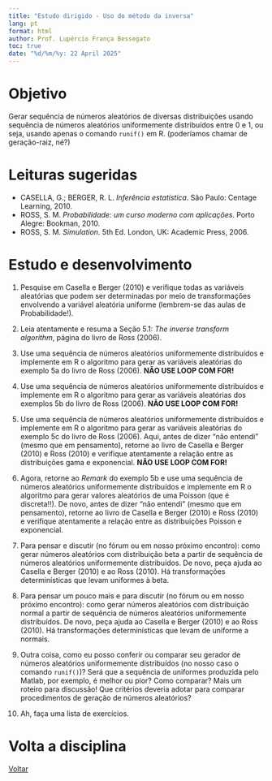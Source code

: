 ```yaml
---
title: "Estudo dirigido - Uso do método da inversa"
lang: pt
format: html
author: Prof. Lupércio França Bessegato
toc: true
date: "%d/%m/%y: 22 April 2025"
---
```


# Objetivo

Gerar sequência de números aleatórios de diversas distribuições usando sequência de números aleatórios uniformemente distribuídos entre 0 e 1, ou seja, usando apenas o comando `runif()` em R. (poderíamos chamar de geração-raiz, né?)

# Leituras sugeridas

-   CASELLA, G.; BERGER, R. L. *Inferência estatística*. São Paulo: Centage Learning, 2010.
-   ROSS, S. M. *Probabilidade: um curso moderno com aplicações*. Porto Alegre: Bookman, 2010.
-   ROSS, S. M. *Simulation*. 5th Ed. London, UK: Academic Press, 2006.

# Estudo e desenvolvimento

1.  Pesquise em Casella e Berger (2010) e verifique todas as variáveis aleatórias que podem ser determinadas por meio de transformações envolvendo a variável aleatória uniforme (lembrem-se das aulas de Probabilidade!).

2.  Leia atentamente e resuma a Seção 5.1: *The inverse transform algorithm*, página do livro de Ross (2006).

3.  Use uma sequência de números aleatórios uniformemente distribuídos e implemente em R o algoritmo para gerar as variáveis aleatórias do exemplo 5a do livro de Ross (2006). **NÃO USE LOOP COM FOR!**

4.  Use uma sequência de números aleatórios uniformemente distribuídos e implemente em R o algoritmo para gerar as variáveis aleatórias dos exemplos 5b do livro de Ross (2006). **NÃO USE LOOP COM FOR!**

5.  Use uma sequência de números aleatórios uniformemente distribuídos e implemente em R o algoritmo para gerar as variáveis aleatórias do exemplo 5c do livro de Ross (2006). Aqui, antes de dizer "não entendi" (mesmo que em pensamento), retorne ao livro de Casella e Berger (2010) e Ross (2010) e verifique atentamente a relação entre as distribuições gama e exponencial. **NÃO USE LOOP COM FOR!**

6.  Agora, retorne ao *Remark* do exemplo 5b e use uma sequência de números aleatórios uniformemente distribuídos e implemente em R o algoritmo para gerar valores aleatórios de uma Poisson (que é discreta!!). De novo, antes de dizer "não entendi" (mesmo que em pensamento), retorne ao livro de Casella e Berger (2010) e Ross (2010) e verifique atentamente a relação entre as distribuições Poisson e exponencial.

7.  Para pensar e discutir (no fórum ou em nosso próximo encontro): como gerar números aleatórios com distribuição beta a partir de sequência de números aleatórios uniformemente distribuídos. De novo, peça ajuda ao Casella e Berger (2010) e ao Ross (2010). Há transformações determinísticas que levam uniformes à beta.

8.  Para pensar um pouco mais e para discutir (no fórum ou em nosso próximo encontro): como gerar números aleatórios com distribuição normal a partir de sequência de números aleatórios uniformemente distribuídos. De novo, peça ajuda ao Casella e Berger (2010) e ao Ross (2010). Há transformações determinísticas que levam de uniforme a normais.

9.  Outra coisa, como eu posso conferir ou comparar seu gerador de números aleatórios uniformemente distribuídos (no nosso caso o comando `runif()`)? Será que a sequência de uniformes produzida pelo Matlab, por exemplo, é melhor ou pior? Como comparar? Mais um roteiro para discussão! Que critérios deveria adotar para comparar procedimentos de geração de números aleatórios?

10. Ah, faça uma lista de exercícios.

# Volta a disciplina

[Voltar](../EST066/est066.html)
